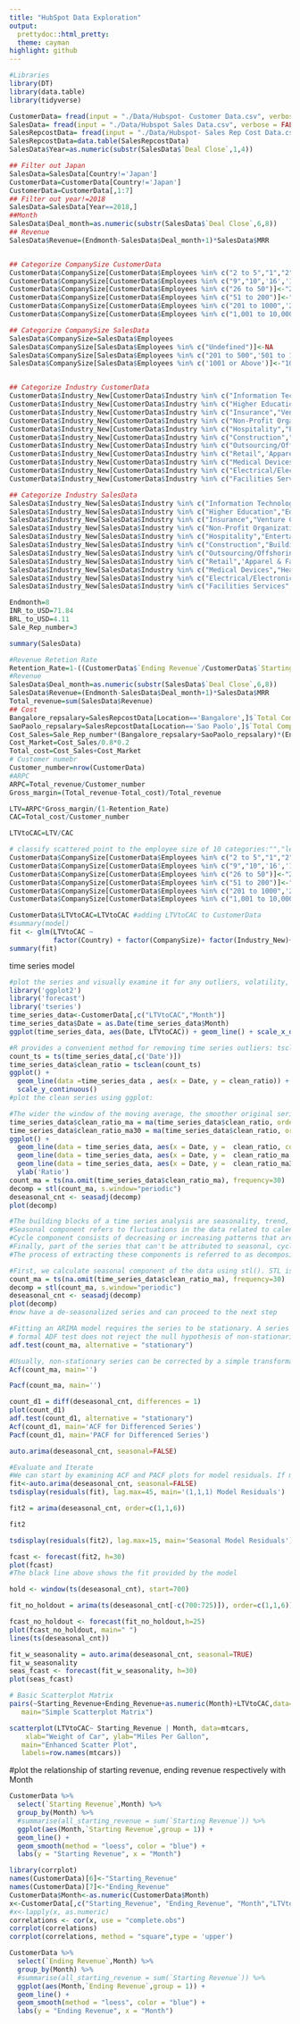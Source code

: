 ```yaml
---
title: "HubSpot Data Exploration"
output:
  prettydoc::html_pretty:
  theme: cayman
highlight: github
---
```


```r
#Libraries
library(DT)
library(data.table)
library(tidyverse)
```

```r
CustomerData= fread(input = "./Data/Hubspot- Customer Data.csv", verbose = FALSE)
SalesData= fread(input = "./Data/Hubspot Sales Data.csv", verbose = FALSE)
SalesRepcostData= fread(input = "./Data/Hubspot- Sales Rep Cost Data.csv", verbose = FALSE)
SalesRepcostData=data.table(SalesRepcostData)
SalesData$Year=as.numeric(substr(SalesData$`Deal Close`,1,4))

## Filter out Japan
SalesData=SalesData[Country!='Japan']
CustomerData=CustomerData[Country!='Japan']
CustomerData=CustomerData[,1:7]
## Filter out year!=2018
SalesData=SalesData[Year==2018,]
##Month
SalesData$Deal_month=as.numeric(substr(SalesData$`Deal Close`,6,8))
## Revenue
SalesData$Revenue=(Endmonth-SalesData$Deal_month+1)*SalesData$MRR


## Categorize CompanySize CustomerData
CustomerData$CompanySize[CustomerData$Employees %in% c("2 to 5","1","2", "4","5")]<-"1 to 5"
CustomerData$CompanySize[CustomerData$Employees %in% c("9","10",'16','18','25','11 to 25','6 to 10')]<-"6 to 25"
CustomerData$CompanySize[CustomerData$Employees %in% c("26 to 50")]<-"26 to 50"
CustomerData$CompanySize[CustomerData$Employees %in% c("51 to 200")]<-"51 to 200"
CustomerData$CompanySize[CustomerData$Employees %in% c("201 to 1000",'201 to 1,000')]<-"201 to 1000"
CustomerData$CompanySize[CustomerData$Employees %in% c("1,001 to 10,000",'1001 to 10000','10,0001 or more')]<-"1000 or more"

## Categorize CompanySize SalesData
SalesData$CompanySize=SalesData$Employees
SalesData$CompanySize[SalesData$Employees %in% c("Undefined")]<-NA
SalesData$CompanySize[SalesData$Employees %in% c("201 to 500",'501 to 1000')]<-"201 to 1000"
SalesData$CompanySize[SalesData$Employees %in% c('1001 or Above')]<-"1000 or more"


## Categorize Industry CustomerData
CustomerData$Industry_New[CustomerData$Industry %in% c("Information Technology and Services","Information Services","Internet", "Computer & Network Security","Telecommunications",'Computer Software','Computer Hardware')]<-"IT, Computer Software & Hardware"
CustomerData$Industry_New[CustomerData$Industry %in% c("Higher Education","Education Management","E-Learning", "Professional Training & Coaching","Primary/Secondary Education",'Printing','Writing and Editing','Translation and Localization')]<-"Education"
CustomerData$Industry_New[CustomerData$Industry %in% c("Insurance","Venture Capital & Private Equity",'Investment Management', "Accounting","Primary/Secondary Education",'Printing','Writing and Editing','Translation and Localization')]<-"Financial Services"
CustomerData$Industry_New[CustomerData$Industry %in% c("Non-Profit Organization Management","Research",'Investment Management', "Accounting","Market Research",'Think Tanks','Executive Office','Legal Services','Law Practice','Human Resources','Staffing and Recruiting','Human Resources/HR','Marketing and Advertising','Public Relations and Communications','Online Media','Events Services')]<-"Management Consulting"
CustomerData$Industry_New[CustomerData$Industry %in% c("Hospitality","Entertainment/Movie Production",'Sports', "Music","Fine Art",'Design','Entertainment','Leisure, Travel & Tourism','Newspapers','Publishing')]<-"Entertainment & Hospitality"
CustomerData$Industry_New[CustomerData$Industry %in% c("Construction","Building Materials",'Architecture & Planning', "Glass, Ceramics & Concrete","Real Estate",'Commercial Real Estate')]<-"Construction & Real Estate"
CustomerData$Industry_New[CustomerData$Industry %in% c("Outsourcing/Offshoring","Warehousing",'Transportation', "Transportation/Trucking/Railroad","Import and Export")]<-"Logistics and Supply Chain"
CustomerData$Industry_New[CustomerData$Industry %in% c("Retail",'Apparel & Fashion', "Consumer Goods","Luxury Goods & Jewelry",'Wholesale','Cosmetics','Wine and Spirits','Furniture','Business Supplies and Equipment','Ranching','Food Production')]<-"Retail & Wholesale"
CustomerData$Industry_New[CustomerData$Industry %in% c("Medical Devices","Health, Wellness and Fitness",'Hospital & Health Care', "Biotechnology","Pharmaceuticals")]<-"Healthcare"
CustomerData$Industry_New[CustomerData$Industry %in% c("Electrical/Electronic Manufacturing",'Consumer Electronics', "Semiconductors","Machinery",'Automotive','Mechanical or Industrial Engineering','Industrial Automation','Aviation & Aerospace')]<-"Electronic Manufacturing & Machinery"
CustomerData$Industry_New[CustomerData$Industry %in% c("Facilities Services",'Civic & Social Organization', "Utilities","Environmental Services",'Individual & Family Services','Testing Laboratories','Renewables & Environment')]<-"Social Services"

## Categorize Industry SalesData
SalesData$Industry_New[SalesData$Industry %in% c("Information Technology and Services","Information Services","Internet", "Computer & Network Security","Telecommunications",'Computer Software','Computer Hardware')]<-"IT, Computer Software & Hardware"
SalesData$Industry_New[SalesData$Industry %in% c("Higher Education","Education Management","E-Learning", "Professional Training & Coaching","Primary/Secondary Education",'Printing','Writing and Editing','Translation and Localization')]<-"Education"
SalesData$Industry_New[SalesData$Industry %in% c("Insurance","Venture Capital & Private Equity",'Investment Management', "Accounting","Primary/Secondary Education",'Printing','Writing and Editing','Translation and Localization')]<-"Financial Services"
SalesData$Industry_New[SalesData$Industry %in% c("Non-Profit Organization Management","Research",'Investment Management', "Accounting","Market Research",'Think Tanks','Executive Office','Legal Services','Law Practice','Human Resources','Staffing and Recruiting','Human Resources/HR','Marketing and Advertising','Public Relations and Communications','Online Media','Events Services')]<-"Management Consulting"
SalesData$Industry_New[SalesData$Industry %in% c("Hospitality","Entertainment/Movie Production",'Sports', "Music","Fine Art",'Design','Entertainment','Leisure, Travel & Tourism','Newspapers','Publishing')]<-"Entertainment & Hospitality"
SalesData$Industry_New[SalesData$Industry %in% c("Construction","Building Materials",'Architecture & Planning', "Glass, Ceramics & Concrete","Real Estate",'Commercial Real Estate')]<-"Construction & Real Estate"
SalesData$Industry_New[SalesData$Industry %in% c("Outsourcing/Offshoring","Warehousing",'Transportation', "Transportation/Trucking/Railroad","Import and Export")]<-"Logistics and Supply Chain"
SalesData$Industry_New[SalesData$Industry %in% c("Retail",'Apparel & Fashion', "Consumer Goods","Luxury Goods & Jewelry",'Wholesale','Cosmetics','Wine and Spirits','Furniture','Business Supplies and Equipment','Ranching','Food Production')]<-"Retail & Wholesale"
SalesData$Industry_New[SalesData$Industry %in% c("Medical Devices","Health, Wellness and Fitness",'Hospital & Health Care', "Biotechnology","Pharmaceuticals")]<-"Healthcare"
SalesData$Industry_New[SalesData$Industry %in% c("Electrical/Electronic Manufacturing",'Consumer Electronics', "Semiconductors","Machinery",'Automotive','Mechanical or Industrial Engineering','Industrial Automation','Aviation & Aerospace')]<-"Electronic Manufacturing & Machinery"
SalesData$Industry_New[SalesData$Industry %in% c("Facilities Services",'Civic & Social Organization', "Utilities","Environmental Services",'Individual & Family Services','Testing Laboratories','Renewables & Environment')]<-"Social Services"

```

```r
Endmonth=8
INR_to_USD=71.84
BRL_to_USD=4.11
Sale_Rep_number=3
```

```r
summary(SalesData)
```

```r

#Revenue Retetion Rate
Retention_Rate=1-((CustomerData$`Ending Revenue`/CustomerData$`Starting Revenue`)^Endmonth)
#Revenue
SalesData$Deal_month=as.numeric(substr(SalesData$`Deal Close`,6,8))
SalesData$Revenue=(Endmonth-SalesData$Deal_month+1)*SalesData$MRR
Total_revenue=sum(SalesData$Revenue)
## Cost
Bangalore_repsalary=SalesRepcostData[Location=='Bangalore',]$`Total Compensation`/INR_to_USD
SaoPaolo_repsalary=SalesRepcostData[Location=='Sao Paolo',]$`Total Compensation`/BRL_to_USD
Cost_Sales=Sale_Rep_number*(Bangalore_repsalary+SaoPaolo_repsalary)*(Endmonth/12)
Cost_Market=Cost_Sales/0.8*0.2
Total_cost=Cost_Sales+Cost_Market
# Customer numebr
Customer_number=nrow(CustomerData)
#ARPC
ARPC=Total_revenue/Customer_number
Gross_margin=(Total_revenue-Total_cost)/Total_revenue

LTV=ARPC*Gross_margin/(1-Retention_Rate)
CAC=Total_cost/Customer_number

LTVtoCAC=LTV/CAC
```

```r
# classify scattered point to the employee size of 10 categories:"","less than 6","6 to 10","11 to 25","26 to 50","51 to 200","201 to 1000","1001 to 10000","10,0001 or more","201 to 1,000" 
CustomerData$CompanySize[CustomerData$Employees %in% c("2 to 5","1","2", "4","5")]<-"1-5"
CustomerData$CompanySize[CustomerData$Employees %in% c("9","10",'16','18','25','11 to 25','6 to 10')]<-"6-25"
CustomerData$CompanySize[CustomerData$Employees %in% c("26 to 50")]<-"26-50"
CustomerData$CompanySize[CustomerData$Employees %in% c("51 to 200")]<-"51-200"
CustomerData$CompanySize[CustomerData$Employees %in% c("201 to 1000",'201 to 1,000')]<-"201-1000"
CustomerData$CompanySize[CustomerData$Employees %in% c("1,001 to 10,000",'1001 to 10000','10,0001 or more')]<-"1000 or more"
```

```r
CustomerData$LTVtoCAC=LTVtoCAC #adding LTVtoCAC to CustomerData
#summary(model)
fit <- glm(LTVtoCAC ~ 
           factor(Country) + factor(CompanySize)+ factor(Industry_New)+Month+`Starting Revenue`+`Ending Revenue`, data = CustomerData)
summary(fit)
```

time series model
```r
#plot the series and visually examine it for any outliers, volatility, or irregularities
library('ggplot2')
library('forecast')
library('tseries')
time_series_data<-CustomerData[,c("LTVtoCAC","Month")]
time_series_data$Date = as.Date(time_series_data$Month)
ggplot(time_series_data, aes(Date, LTVtoCAC)) + geom_line() + scale_x_date('month')  + ylab("ratio of LTV to CAC") + xlab("")
```

```r
#R provides a convenient method for removing time series outliers: tsclean() as part of its forecast package. tsclean() identifies and replaces outliers using series smoothing and decomposition.This method is also capable of inputing missing values in the series if there are any.Note that we are using the ts() command to create a time series object to pass to tsclean():
count_ts = ts(time_series_data[,c('Date')])
time_series_data$clean_ratio = tsclean(count_ts)
ggplot() +
  geom_line(data =time_series_data , aes(x = Date, y = clean_ratio)) + ylab('Cleaned Ratio of LTV to CAC')+
  scale_y_continuous()
#plot the clean series using ggplot:
```
```r
#The wider the window of the moving average, the smoother original series becomes. We can take weekly or monthly moving average, smoothing the series into something more stable and therefore predictable:
time_series_data$clean_ratio_ma = ma(time_series_data$clean_ratio, order=7) # using the clean count with no outliers
time_series_data$clean_ratio_ma30 = ma(time_series_data$clean_ratio, order=30)
ggplot() +
  geom_line(data = time_series_data, aes(x = Date, y =  clean_ratio, colour = "Counts")) +
  geom_line(data = time_series_data, aes(x = Date, y =  clean_ratio_ma,   colour = "Weekly Moving Average"))  +
  geom_line(data = time_series_data, aes(x = Date, y =  clean_ratio_ma30, colour = "Monthly Moving Average"))  +
  ylab('Ratio')
count_ma = ts(na.omit(time_series_data$clean_ratio_ma), frequency=30)
decomp = stl(count_ma, s.window="periodic")
deseasonal_cnt <- seasadj(decomp)
plot(decomp)
```

```r
#The building blocks of a time series analysis are seasonality, trend, and cycle. These intuitive components capture the historical patterns in the series. 
#Seasonal component refers to fluctuations in the data related to calendar cycles.Usually, seasonality is fixed at some number; for instance, quarter or month of the year.Trend component is the overall pattern of the series
#Cycle component consists of decreasing or increasing patterns that are not seasonal. Usually, trend and cycle components are grouped together. Trend-cycle component is estimated using moving averages.
#Finally, part of the series that can't be attributed to seasonal, cycle, or trend components is referred to as residual or error.
#The process of extracting these components is referred to as decomposition.

#First, we calculate seasonal component of the data using stl(). STL is a flexible function for decomposing and forecasting the series. It calculates the seasonal component of the series using smoothing, and adjusts the original series by subtracting seasonality in two simple lines:
count_ma = ts(na.omit(time_series_data$clean_ratio_ma), frequency=30)
decomp = stl(count_ma, s.window="periodic")
deseasonal_cnt <- seasadj(decomp)
plot(decomp)
#now have a de-seasonalized series and can proceed to the next step
```
```r
#Fitting an ARIMA model requires the series to be stationary. A series is said to be stationary when its mean, variance, and autocovariance are time invariant.data values oscillate with a steady variance around the mean he augmented Dickey-Fuller (ADF) test is a formal statistical test for stationarity.
# formal ADF test does not reject the null hypothesis of non-stationarity, confirming our visual inspection: 
adf.test(count_ma, alternative = "stationary")
```
```r
#Usually, non-stationary series can be corrected by a simple transformation such as differencing. Differencing the series can help in removing its trend or cycles.  Autocorrelation plots (also known as ACF or the auto correlation function) are a useful visual tool in determining whether a series is stationary. 
Acf(count_ma, main='')

Pacf(count_ma, main='')
```

```r
count_d1 = diff(deseasonal_cnt, differences = 1)
plot(count_d1)
adf.test(count_d1, alternative = "stationary")
Acf(count_d1, main='ACF for Differenced Series')
Pacf(count_d1, main='PACF for Differenced Series')
```

```r
auto.arima(deseasonal_cnt, seasonal=FALSE)
```

```r
#Evaluate and Iterate
#We can start by examining ACF and PACF plots for model residuals. If model order parameters and structure are correctly specified, we would expect no significant autocorrelations present. 
fit<-auto.arima(deseasonal_cnt, seasonal=FALSE)
tsdisplay(residuals(fit), lag.max=45, main='(1,1,1) Model Residuals')
```
```r
fit2 = arima(deseasonal_cnt, order=c(1,1,6))

fit2

tsdisplay(residuals(fit2), lag.max=15, main='Seasonal Model Residuals')
```

```r
fcast <- forecast(fit2, h=30)
plot(fcast)
#The black line above shows the fit provided by the model
```
```r
hold <- window(ts(deseasonal_cnt), start=700)

fit_no_holdout = arima(ts(deseasonal_cnt[-c(700:725)]), order=c(1,1,6))

fcast_no_holdout <- forecast(fit_no_holdout,h=25)
plot(fcast_no_holdout, main=" ")
lines(ts(deseasonal_cnt))
```

```r
fit_w_seasonality = auto.arima(deseasonal_cnt, seasonal=TRUE)
fit_w_seasonality
seas_fcast <- forecast(fit_w_seasonality, h=30)
plot(seas_fcast)
```

```r
# Basic Scatterplot Matrix
pairs(~Starting_Revenue+Ending_Revenue+as.numeric(Month)+LTVtoCAC,data=CustomerData, 
   main="Simple Scatterplot Matrix") 
```

```r
scatterplot(LTVtoCAC~ Starting_Revenue | Month, data=mtcars, 
  	xlab="Weight of Car", ylab="Miles Per Gallon", 
   main="Enhanced Scatter Plot", 
   labels=row.names(mtcars))
```

#plot the relationship of starting revenue, ending revenue respectively with Month
```r
CustomerData %>%
  select(`Starting Revenue`,Month) %>%
  group_by(Month) %>%
  #summarise(all_starting_revenue = sum(`Starting Revenue`)) %>%
  ggplot(aes(Month,`Starting Revenue`,group = 1)) +
  geom_line() +
  geom_smooth(method = "loess", color = "blue") +
  labs(y = "Starting Revenue", x = "Month")
```

```r
library(corrplot)
names(CustomerData)[6]<-"Starting_Revenue"
names(CustomerData)[7]<-"Ending_Revenue"
CustomerData$Month<-as.numeric(CustomerData$Month)
x<-CustomerData[,c("Starting_Revenue", "Ending_Revenue", "Month","LTVtoCAC")]
#x<-lapply(x, as.numeric)
correlations <- cor(x, use = "complete.obs")
corrplot(correlations)
corrplot(correlations, method = "square",type = 'upper')
```

```r
CustomerData %>%
  select(`Ending Revenue`,Month) %>%
  group_by(Month) %>%
  #summarise(all_starting_revenue = sum(`Starting Revenue`)) %>%
  ggplot(aes(Month,`Ending Revenue`,group = 1)) +
  geom_line() +
  geom_smooth(method = "loess", color = "blue") +
  labs(y = "Ending Revenue", x = "Month")
```







